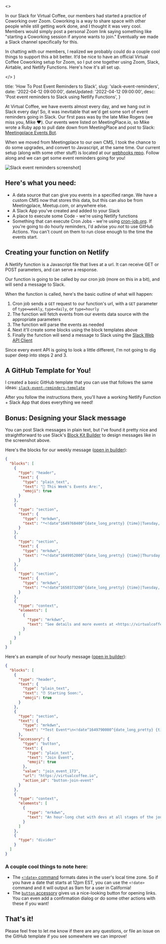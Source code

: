 

  <>
    <p>
      In our Slack for Virtual Coffee, our members had started a practice of
      Coworking over Zoom. Coworking is a way to share space with other people
      while still getting work done, and I thought it was very cool. Members
      would simply post a personal Zoom link saying something like "starting a
      Coworking session if anyone wants to join." Eventually we made a Slack
      channel specifically for this.
    </p>
    <p>
      In chatting with our members, I realized we probably could do a couple
      cool things to support this a bit better. It’d be nice to have an official
      Virtual Coffee Coworking setup for Zoom, so I put one together using Zoom,
      Slack, Airtable, and Netlify Functions. Here's how it's all set up.
    </p>
  </>
)


  title: 'How To Post Event Reminders to Slack',
  slug: 'slack-event-reminders',
  date: '2022-04-12 09:00:00',
  dateUpdated: '2022-04-12 09:00:00',
  desc: 'Post event reminders to Slack using Netlify Functions',
}

At Virtual Coffee, we have events almost every day, and we hang out in Slack every day! So, it was inevitable that we'd get some sort of event reminders going in Slack. Our first pass was by the late Mike Rogers (we miss you, Mike ❤️). Our events were listed on MeetingPlace.io, so Mike wrote a Ruby app to pull date down from MeetingPlace and post to Slack: [Meetingplace Events Bot](https://github.com/Virtual-Coffee/bot-meetingplace-events).

When we moved from Meetingplace to our own CMS, I took the chance to do some upgrades, and convert to Javascript, at the same time. Our current setup (along with some other stuff) is located at our [webhooks repo](https://github.com/Virtual-Coffee/webhooks). Follow along and we can get some event reminders going for you!

![Slack event reminders screenshot](/images/slack-event-reminders.png)]

## Here's what you need:

- A data source that can give you events in a specified range. We have a custom CMS now that stores this data, but this can also be from Meetingplace, Meetup.com, or anywhere else.
- A Slack App you've created and added to your Slack
- A place to execute some Code - we're using Netlify functions
- Something that can execute Cron Jobs - we're using [cron-job.org](https://cron-job.org). If you're going to do hourly reminders, I'd advise you _not_ to use GitHub Actions. You can't count on them to run close enough to the time the events start.

## Creating your function on Netlify

A Netlify function is a Javascript file that lives at a url. It can receive GET or POST parameters, and can serve a response.

Our function is going to be called by our cron job (more on this in a bit), and will send a message to Slack.

When the function is called, here's the basic outline of what will happen:

1. Cron job sends a `GET` request to our function's url, with a `GET` parameter of `type=weekly`, `type=daily`, or `type=hourly`
2. The function will fetch events from our events data source with the appropriate parameters
3. The function will parse the events as needed
4. Next it'll create some blocks using the block templates above
5. Finally the function will send a message to Slack using the [Slack Web API Client](https://slack.dev/node-slack-sdk/web-api)

Since every event API is going to look a little different, I'm not going to dig super deep into steps 2 and 3.

## A GitHub Template for You!

I created a basic GitHub template that you can use that follows the same ideas: [`slack-event-reminders-template`](https://github.com/Virtual-Coffee/slack-event-reminders-template)

After you follow the instructions there, you'll have a working Netlify Function + Slack App that does everything we need!

## Bonus: Designing your Slack message

You can post Slack messages in plain text, but I've found it pretty nice and straightforward to use Slack's [Block Kit Builder](https://app.slack.com/block-kit-builder) to design messages like in the screenshot above.

Here's the blocks for our weekly message ([open in builder](https://app.slack.com/block-kit-builder/T014AAKN3KP#%7B%22blocks%22:%5B%7B%22type%22:%22header%22,%22text%22:%7B%22type%22:%22plain_text%22,%22text%22:%22%F0%9F%93%86%20This%20Week's%20Events%20Are:%22,%22emoji%22:true%7D%7D,%7B%22type%22:%22section%22,%22text%22:%7B%22type%22:%22mrkdwn%22,%22text%22:%22*%3C!date%5E1649768400%5E%7Bdate_long_pretty%7D%20%7Btime%7D%7CTuesday,%20April%2012,%202022,%209:00%20AM%20EDT%3E*%5CnVirtual%20Coffee%20-%20Morning%20Crowd%22%7D%7D,%7B%22type%22:%22section%22,%22text%22:%7B%22type%22:%22mrkdwn%22,%22text%22:%22*%3C!date%5E1649952000%5E%7Bdate_long_pretty%7D%20%7Btime%7D%7CThursday,%20April%2014,%202022,%2012:00%20PM%20EDT%3E*%5CnVirtual%20Coffee%20-%20Afternoon%20Crowd%22%7D%7D,%7B%22type%22:%22section%22,%22text%22:%7B%22type%22:%22mrkdwn%22,%22text%22:%22*%3C!date%5E1650373200%5E%7Bdate_long_pretty%7D%20%7Btime%7D%7CTuesday,%20April%2019,%202022,%209:00%20AM%20EDT%3E*%5CnVirtual%20Coffee%20-%20Morning%20Crowd%22%7D%7D,%7B%22type%22:%22context%22,%22elements%22:%5B%7B%22type%22:%22mrkdwn%22,%22text%22:%22See%20details%20and%20more%20events%20at%20%3Chttps://virtualcoffee.io/events%7CVirtualCoffee.IO%3E!%22%7D%5D%7D%5D%7D)):

```json
{
  "blocks": [
    {
      "type": "header",
      "text": {
        "type": "plain_text",
        "text": "📆 This Week's Events Are:",
        "emoji": true
      }
    },
    {
      "type": "section",
      "text": {
        "type": "mrkdwn",
        "text": "*<!date^1649768400^{date_long_pretty} {time}|Tuesday, April 12, 2022, 9:00 AM EDT>*\nVirtual Coffee - Morning Crowd"
      }
    },
    {
      "type": "section",
      "text": {
        "type": "mrkdwn",
        "text": "*<!date^1649952000^{date_long_pretty} {time}|Thursday, April 14, 2022, 12:00 PM EDT>*\nVirtual Coffee - Afternoon Crowd"
      }
    },
    {
      "type": "section",
      "text": {
        "type": "mrkdwn",
        "text": "*<!date^1650373200^{date_long_pretty} {time}|Tuesday, April 19, 2022, 9:00 AM EDT>*\nVirtual Coffee - Morning Crowd"
      }
    },
    {
      "type": "context",
      "elements": [
        {
          "type": "mrkdwn",
          "text": "See details and more events at <https://virtualcoffee.io/events|VirtualCoffee.IO>!"
        }
      ]
    }
  ]
}
```

Here's an example of our hourly message ([open in builder](https://app.slack.com/block-kit-builder/T014AAKN3KP#%7B%22blocks%22:%5B%7B%22type%22:%22header%22,%22text%22:%7B%22type%22:%22plain_text%22,%22text%22:%22%E2%8F%B0%20Starting%20Soon:%22,%22emoji%22:true%7D%7D,%7B%22type%22:%22section%22,%22text%22:%7B%22type%22:%22mrkdwn%22,%22text%22:%22*Test%20Event*%5Cn%3C!date%5E1649790000%5E%7Bdate_long_pretty%7D%20%7Btime%7D%7CTuesday,%20April%2012,%202022,%203:00%20PM%20EDT%3E%22%7D,%22accessory%22:%7B%22type%22:%22button%22,%22text%22:%7B%22type%22:%22plain_text%22,%22text%22:%22Join%20Event%22,%22emoji%22:true%7D,%22value%22:%22join_event_173%22,%22url%22:%22https://virtualcoffee.io%22,%22action_id%22:%22button-join-event%22%7D%7D,%7B%22type%22:%22context%22,%22elements%22:%5B%7B%22type%22:%22mrkdwn%22,%22text%22:%22An%20hour-long%20chat%20with%20devs%20at%20all%20stages%20of%20the%20journey.%20You%20can%20come%20to%20hang%20out%20with%20great%20people,%20ask%20questions%20or%20bring%20up%20a%20topic,%20or%20just%20sit%20back%20and%20listen%20to%20others%20talk%20about%20tech.%20Currently%20open%20to%20slack%20members%20only.%20Check%20announcements%20for%20the%20Join%20Event%20button.Every%20Tuesday%20at%209AM%20ET!%22%7D%5D%7D,%7B%22type%22:%22divider%22%7D%5D%7D)):

```json
{
  "blocks": [
    {
      "type": "header",
      "text": {
        "type": "plain_text",
        "text": "⏰ Starting Soon:",
        "emoji": true
      }
    },
    {
      "type": "section",
      "text": {
        "type": "mrkdwn",
        "text": "*Test Event*\n<!date^1649790000^{date_long_pretty} {time}|Tuesday, April 12, 2022, 3:00 PM EDT>"
      },
      "accessory": {
        "type": "button",
        "text": {
          "type": "plain_text",
          "text": "Join Event",
          "emoji": true
        },
        "value": "join_event_173",
        "url": "https://virtualcoffee.io",
        "action_id": "button-join-event"
      }
    },
    {
      "type": "context",
      "elements": [
        {
          "type": "mrkdwn",
          "text": "An hour-long chat with devs at all stages of the journey. You can come to hang out with great people, ask questions or bring up a topic, or just sit back and listen to others talk about tech. Currently open to slack members only. Check announcements for the Join Event button.Every Tuesday at 9AM ET!"
        }
      ]
    },
    {
      "type": "divider"
    }
  ]
}
```

### A couple cool things to note here:

- The [`<!date>` command](https://api.slack.com/reference/surfaces/formatting#date-formatting) formats dates in the user's local time zone. So if you have a date that starts at 12pm EST, you can use the `<!date>` command and it will output as 9am for a user in California!
- The [`button` accessory](https://api.slack.com/reference/block-kit/block-elements#button) gives us a nice-looking button for opening links. You can even add a confirmation dialog or do some other actions with these if you want!

## That's it!

Please feel free to let me know if there are any questions, or file an issue on the GitHub template if you see somewhere we can improve!
